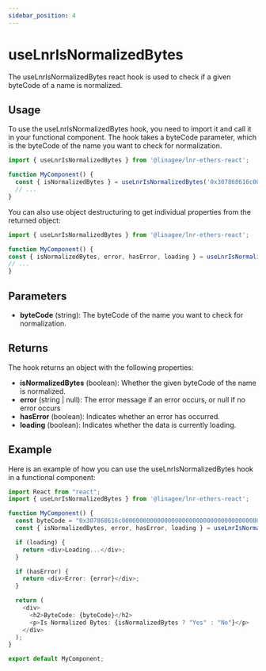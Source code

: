 ```yaml
---
sidebar_position: 4
---
```


# useLnrIsNormalizedBytes

The useLnrIsNormalizedBytes react hook is used to check if a given byteCode of a name is normalized.

## Usage

To use the useLnrIsNormalizedBytes hook, you need to import it and call it in your functional component.
The hook takes a byteCode parameter, which is the byteCode of the name you want to check for normalization.

```typescript jsx title="MyComponent.tsx"
import { useLnrIsNormalizedBytes } from '@linagee/lnr-ethers-react';

function MyComponent() {
  const { isNormalizedBytes } = useLnrIsNormalizedBytes('0x307868616c000000000000000000000000000000000000000000000000000000');
  // ...
}
```

You can also use object destructuring to get individual properties from the returned object:

```typescript jsx title="MyComponent.tsx"
import { useLnrIsNormalizedBytes } from '@linagee/lnr-ethers-react';

function MyComponent() {
const { isNormalizedBytes, error, hasError, loading } = useLnrIsNormalizedBytes('0x307868616c000000000000000000000000000000000000000000000000000000');
// ...
}
```

## Parameters

- **byteCode** (string): The byteCode of the name you want to check for normalization.

## Returns

The hook returns an object with the following properties:

- **isNormalizedBytes** (boolean): Whether the given byteCode of the name is normalized.
- **error** (string | null): The error message if an error occurs, or null if no error occurs
- **hasError** (boolean): Indicates whether an error has occurred.
- **loading** (boolean): Indicates whether the data is currently loading.

## Example

Here is an example of how you can use the useLnrIsNormalizedBytes hook in a functional component:

```typescript jsx title="MyComponent.tsx"
import React from "react";
import { useLnrIsNormalizedBytes } from '@linagee/lnr-ethers-react';

function MyComponent() {
  const byteCode = "0x307868616c000000000000000000000000000000000000000000000000000000";
  const { isNormalizedBytes, error, hasError, loading } = useLnrIsNormalizedBytes(byteCode);

  if (loading) {
    return <div>Loading...</div>;
  }

  if (hasError) {
    return <div>Error: {error}</div>;
  }

  return (
    <div>
      <h2>ByteCode: {byteCode}</h2>
      <p>Is Normalized Bytes: {isNormalizedBytes ? "Yes" : "No"}</p>
    </div>
  );
}

export default MyComponent;
```
